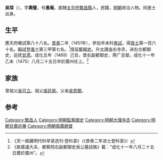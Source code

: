 {{Otheruses|other=名为吳琛的其他人物|吳琛}}

'''吳琛'''（{{bd|1428年||1475年}}），字'''輿璧'''，号'''愚庵'''，直隸[[太平府|太平府]][[繁昌縣|繁昌縣]]人，民籍，[[明朝|明朝]]政治人物。同進士出身。

==生平==
應天府鄉試第八十八名。[[景泰|景泰]]二年（1451年），參加辛未科[[會試|會試]]，得[[貢士|貢士]]第一百六十名。[[殿試|殿試]]登[[進士|進士]]第三甲第七名。<ref>《天一阁藏明代科举录选刊·登科录》（《景泰二年进士登科录》）</ref>授[[监察御史|监察御史]]。升[[大理寺|大理寺]]右寺丞，进右佥都御史，巡抚[[甘肃|甘肃]]。成化五年（1469）己丑，晋右副都御史、两广总督。成化十一年乙未（1475）八月二十五日卒於廣州任上。<ref>《故嘉議大夫、都察院右副都御史吳公墓誌銘》載：“成化十一年八月二十五日薨於廣州”。</ref>

==家族==
曾祖父[[吳可立|吳可立]]。祖父[[吳廷昇|吳廷昇]]。父亲[[吳思聰|吳思聰]]。

==参考==
{{reflist}}

{{景泰二年辛未科殿試金榜}}

{{Authority control}}

{{DEFAULTSORT:Wu吳}}
[[Category:繁昌人|Category:繁昌人]]
[[Category:明朝監察御史|Category:明朝監察御史]]
[[Category:明朝大理寺丞|Category:明朝大理寺丞]]
[[Category:明朝甘肅巡撫|Category:明朝甘肅巡撫]]
[[Category:明朝兩廣總督|Category:明朝兩廣總督]]


{{明朝人物小作品}}